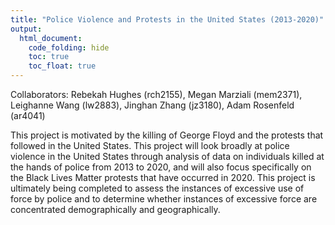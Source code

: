 ```yaml
---
title: "Police Violence and Protests in the United States (2013-2020)"
output: 
  html_document:
    code_folding: hide
    toc: true
    toc_float: true
---
```


Collaborators: Rebekah Hughes (rch2155), Megan Marziali (mem2371), Leighanne Wang (lw2883), Jinghan Zhang (jz3180), Adam Rosenfeld (ar4041)

This project is motivated by the killing of George Floyd and the protests that followed in the United States. This project will look broadly at police violence in the United States through analysis of data on individuals killed at the hands of police from 2013 to 2020, and will also focus specifically on the Black Lives Matter protests that have occurred in 2020. This project is ultimately being completed to assess the instances of excessive use of force by police and to determine whether instances of excessive force are concentrated demographically and geographically.

